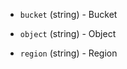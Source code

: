 <!-- Code generated from the comments of the COS struct in builder/powervs/common/run_config.go; DO NOT EDIT MANUALLY -->

- `bucket` (string) - Bucket

- `object` (string) - Object

- `region` (string) - Region

<!-- End of code generated from the comments of the COS struct in builder/powervs/common/run_config.go; -->
